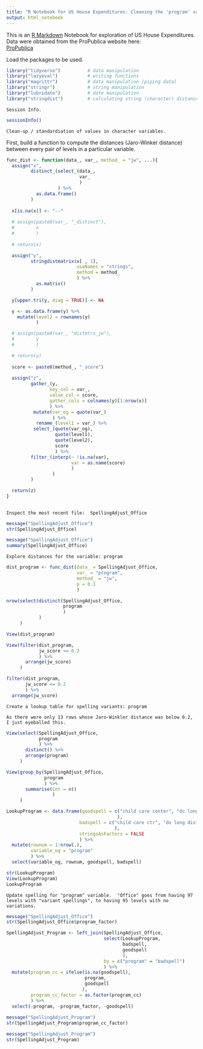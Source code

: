 ```yaml
---
title: "R Notebook for US House Expenditures: Cleaning the 'program' variable"
output: html_notebook
---
```


This is an [R Markdown](http://rmarkdown.rstudio.com) Notebook for exploration of US House Expenditures. Data were obtained from the ProPublica website here:  
[ProPublica](https://projects.propublica.org/represent/expenditures)  
  
  Load the packages to be used.
```r

library("tidyverse")          # data manipulation
library("lazyeval")           # writing functions
library("magrittr")           # data manipulation (piping data)
library("stringr")            # string manipulation
library("lubridate")          # date manipulation
library("stringdist")         # calculating string (character) distances

```
  
    
    Session Info.
```r

sessionInfo()

```
  
    
    Clean-up / standardiation of values in character variables.  
    
  First, build a function to compute the distances (Jaro-Winker distance) between every pair of levels in a particular variable.
```r

func_dist <- function(data_, var_, method_ = "jw", ...){
  assign("x",
         distinct_(select_(data_,
                           var_
                           )
                   ) %>% 
           as.data.frame()
         )
  
  x[is.na(x)] <- "--"
  
  # assign(paste0(var_, "_distinct"),
  #        x
  #        )
  
  # return(x)

  assign("y",
         stringdistmatrix(x[ , 1],
                          useNames = "strings",
                          method = method_
                          ) %>%
           as.matrix()
         )

  y[upper.tri(y, diag = TRUE)] <- NA

  y <- as.data.frame(y) %>% 
    mutate(level2 = rownames(y)
           )

  # assign(paste0(var_, "distmtrx_jw"),
  #        y
  #        )

  # return(y)
  
  score <- paste0(method_, "_score")
  
  assign("z",
         gather_(y,
                key_col = var_,
                value_col = score,
                gather_cols = colnames(y)[1:nrow(x)]
                ) %>% 
          mutate(var_og = quote(var_)
                 ) %>% 
           rename_(level1 = var_) %>% 
          select_(quote(var_og),
                  quote(level1),
                  quote(level2),
                  score
                  ) %>%
         filter_(interp(~ !is.na(var),
                        var = as.name(score)
                        )
                 )
         )

  return(z)
}
    
```
  
    
    Inspect the most recent file:  SpellingAdjust_Office
```r

message("SpellingAdjust_Office")
str(SpellingAdjust_Office)

message("SpellingAdjust_Office")
summary(SpellingAdjust_Office)

```
    
    
    Explore distances for the variable: program
```r

dist_program <- func_dist(data_ = SpellingAdjust_Office,
                          var_ = "program",
                          method_ = "jw",
                          p = 0.1
                          )

nrow(select(distinct(SpellingAdjust_Office,
                     program
                     )
            )
     )

View(dist_program)

View(filter(dist_program,
            jw_score <= 0.2
            ) %>% 
       arrange(jw_score)
     )

filter(dist_program,
       jw_score <= 0.2
       ) %>% 
  arrange(jw_score)

```
  
    
    Create a lookup table for spelling variants: program  
      
    As there were only 13 rows whose Jaro-Winkler distance was below 0.2, I just eyeballed this.
```r

View(select(SpellingAdjust_Office,
            program
            ) %>% 
       distinct() %>% 
       arrange(program)
     )

View(group_by(SpellingAdjust_Office,
              program
              ) %>% 
       summarise(Cnt = n()
                 )
     )

LookupProgram <- data.frame(goodspell = c("child care center", "dc long distance"
                                         ),
                           badspell = c("child care ctr", "do long distance"
                                        ),
                           stringsAsFactors = FALSE
                           ) %>% 
  mutate(rownum = 1:nrow(.),
         variable_og = "program"
         ) %>% 
  select(variable_og, rownum, goodspell, badspell)

str(LookupProgram)
View(LookupProgram)
LookupProgram

```
  
    
    Update spelling for "program" variable.  "Office" goes from having 97 levels with "variant spellings", to having 95 levels with no variations.
```r

message("SpellingAdjust_Office")
str(SpellingAdjust_Office$program_factor)

SpellingAdjust_Program <- left_join(SpellingAdjust_Office,
                                    select(LookupProgram,
                                           badspell,
                                           goodspell
                                           ),
                                    by = c("program" = "badspell")
                                    ) %>% 
  mutate(program_cc = ifelse(is.na(goodspell),
                             program,
                             goodspell
                            ),
         program_cc_factor = as.factor(program_cc)
         ) %>% 
  select(-program, -program_factor, -goodspell)
  
message("SpellingAdjust_Program")
str(SpellingAdjust_Program$program_cc_factor)

message("SpellingAdjust_Program")
str(SpellingAdjust_Program)

```
  
    
